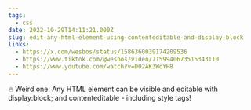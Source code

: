 ```yaml
---
tags:
  - css
date: 2022-10-29T14:11:21.000Z
slug: edit-any-html-element-using-contenteditable-and-display-block
links:
  - https://x.com/wesbos/status/1586360039174209536
  - https://www.tiktok.com/@wesbos/video/7159940673515343110
  - https://www.youtube.com/watch?v=D02AK3WoYH8
---
```


🔥 Weird one: Any HTML element can be visible and editable with display:block; and contenteditable - including style tags!
